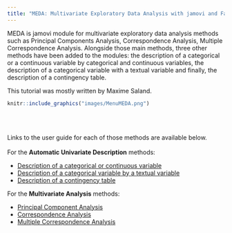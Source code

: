 ```yaml
---
title: "MEDA: Multivariate Exploratory Data Analysis with jamovi and FactoMineR"
---
```


MEDA is jamovi module for multivariate exploratory data analysis methods such as Principal Components Analysis, Correspondence Analysis, Multiple Correspondence Analysis. Alongside those main methods, three other methods have been added to the modules: the description of a categorical or a continuous variable by categorical and continuous variables, the description of a categorical variable with a textual variable and finally, the description of a contingency table.

This tutorial was mostly written by Maxime Saland.

<!-- For more information about simple R Markdown websites, please read the documentation at https://bookdown.org/yihui/rmarkdown/rmarkdown-site.html. -->

<!-- Please also note that simple R Markdown sites are _not_ based on **blogdown**. They are probably good for websites with only a few Rmd documents. For larger-scale and more sophisticated websites (such as blogs), you may want to use **blogdown** instead: https://github.com/rstudio/blogdown. -->



```r
knitr::include_graphics("images/MenuMEDA.png")
```
<br><br />

Links to the user guide for each of those methods are available below.
<br><br />
For the **Automatic Univariate Description** methods:

* [Description of a categorical or continuous variable](catdes.html)
* [Description of a categorical variable by a textual variable](descfreq.html)
* [Description of a contingency table](textual.html)

For the **Multivariate Analysis** methods:

* [Principal Component Analysis](PCA.html)
* [Correspondence Analysis](CA.html)
* [Multiple Correspondence Analysis](MCA.html)
